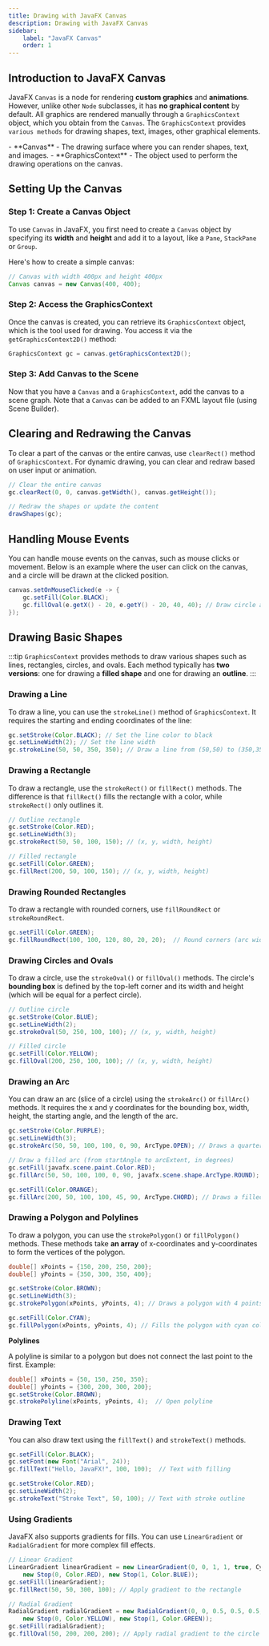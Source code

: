 ```yaml
---
title: Drawing with JavaFX Canvas 
description: Drawing with JavaFX Canvas 
sidebar:
    label: "JavaFX Canvas"
    order: 1
---
```


## Introduction to JavaFX Canvas

JavaFX <LinkOut href='https://openjfx.io/javadoc/23/javafx.graphics/javafx/scene/canvas/Canvas.html'>`Canvas`</LinkOut> is a node for rendering **custom graphics** and **animations**. However, unlike other `Node` subclasses, it has **no graphical content** by default. All graphics are rendered manually through a `GraphicsContext` object, which you obtain from the `Canvas`. The <LinkOut href='https://openjfx.io/javadoc/23/javafx.graphics/javafx/scene/canvas/GraphicsContext.html'>`GraphicsContext`</LinkOut> provides <LinkOut href='https://openjfx.io/javadoc/23/javafx.graphics/javafx/scene/canvas/GraphicsContext.html#method-summary'>`various methods`</LinkOut> for drawing shapes, text, images, other graphical elements.

<Aside type="note" title="Basic Structure:">
- **Canvas** - The drawing surface where you can render shapes, text, and images. 
- **GraphicsContext** - The object used to perform the drawing operations on the canvas.
</Aside>


## Setting Up the Canvas

### Step 1: Create a Canvas Object

To use `Canvas` in JavaFX, you first need to create a `Canvas` object by specifying its **width** and **height** and add it to a layout, like a `Pane`, `StackPane` or `Group`. 

Here's how to create a simple canvas:
```java
// Canvas with width 400px and height 400px
Canvas canvas = new Canvas(400, 400); 
```
### Step 2: Access the GraphicsContext

Once the canvas is created, you can retrieve its `GraphicsContext` object, which is the tool used for drawing. You access it via the `getGraphicsContext2D()` method:

```java
GraphicsContext gc = canvas.getGraphicsContext2D();
```
### Step 3: Add Canvas to the Scene
Now that you have a `Canvas` and a `GraphicsContext`, add the canvas to a  scene graph. Note that a `Canvas` can be added to an FXML layout file (using Scene Builder).

## Clearing and Redrawing the Canvas
To clear a part of the canvas or the entire canvas, use `clearRect()` method of `GraphicsContext`. For dynamic drawing, you can clear and redraw based on user input or animation.

```java
// Clear the entire canvas
gc.clearRect(0, 0, canvas.getWidth(), canvas.getHeight());

// Redraw the shapes or update the content
drawShapes(gc);
```

## **Handling Mouse Events**

You can handle mouse events on the canvas, such as mouse clicks or movement. Below is an example where the user can click on the canvas, and a circle will be drawn at the clicked position.

```java
canvas.setOnMouseClicked(e -> {
    gc.setFill(Color.BLACK);
    gc.fillOval(e.getX() - 20, e.getY() - 20, 40, 40); // Draw circle at mouse click
});
```
## Drawing Basic Shapes
:::tip
`GraphicsContext` provides methods to draw various shapes such as lines, rectangles, circles, and ovals. Each method typically has **two versions**: one for drawing a **filled shape** and one for drawing an **outline**.
:::

### Drawing a Line

To draw a line, you can use the `strokeLine()` method of `GraphicsContext`. It requires the starting and ending coordinates of the line:

```java
gc.setStroke(Color.BLACK); // Set the line color to black
gc.setLineWidth(2); // Set the line width
gc.strokeLine(50, 50, 350, 350); // Draw a line from (50,50) to (350,350)
```
### Drawing a Rectangle

To draw a rectangle, use the `strokeRect()` or `fillRect()` methods. The difference is that `fillRect()` fills the rectangle with a color, while `strokeRect()` only outlines it.

```java
// Outline rectangle
gc.setStroke(Color.RED);
gc.setLineWidth(3);
gc.strokeRect(50, 50, 100, 150); // (x, y, width, height)

// Filled rectangle
gc.setFill(Color.GREEN);
gc.fillRect(200, 50, 100, 150); // (x, y, width, height)
```
### Drawing Rounded Rectangles

To draw a rectangle with rounded corners, use `fillRoundRect` or `strokeRoundRect`.

```java
gc.setFill(Color.GREEN);
gc.fillRoundRect(100, 100, 120, 80, 20, 20);  // Round corners (arc width = 20, arc height = 20)
```
### Drawing Circles and Ovals
To draw a circle, use the `strokeOval()` or `fillOval()` methods. The circle's **bounding box** is defined by the top-left corner and its width and height (which will be equal for a perfect circle).

```java
// Outline circle
gc.setStroke(Color.BLUE);
gc.setLineWidth(2);
gc.strokeOval(50, 250, 100, 100); // (x, y, width, height)

// Filled circle
gc.setFill(Color.YELLOW);
gc.fillOval(200, 250, 100, 100); // (x, y, width, height)
```
### Drawing an Arc

You can draw an arc (slice of a circle) using the `strokeArc()` or `fillArc()` methods. It requires the x and y coordinates for the bounding box, width, height, the starting angle, and the length of the arc.

```java
gc.setStroke(Color.PURPLE);
gc.setLineWidth(3);
gc.strokeArc(50, 50, 100, 100, 0, 90, ArcType.OPEN); // Draws a quarter circle

// Draw a filled arc (from startAngle to arcExtent, in degrees)
gc.setFill(javafx.scene.paint.Color.RED);
gc.fillArc(50, 50, 100, 100, 0, 90, javafx.scene.shape.ArcType.ROUND);

gc.setFill(Color.ORANGE);
gc.fillArc(200, 50, 100, 100, 45, 90, ArcType.CHORD); // Draws a filled chord
```
### Drawing a Polygon and Polylines

To draw a polygon, you can use the `strokePolygon()` or `fillPolygon()` methods. These methods take **an array** of x-coordinates and y-coordinates to form the vertices of the polygon.

```java
double[] xPoints = {150, 200, 250, 200};
double[] yPoints = {350, 300, 350, 400};

gc.setStroke(Color.BROWN);
gc.setLineWidth(3);
gc.strokePolygon(xPoints, yPoints, 4); // Draws a polygon with 4 points

gc.setFill(Color.CYAN);
gc.fillPolygon(xPoints, yPoints, 4); // Fills the polygon with cyan color
```
**Polylines**

A polyline is similar to a polygon but does not connect the last point to the first. Example:

```java
double[] xPoints = {50, 150, 250, 350};
double[] yPoints = {300, 200, 300, 200};
gc.setStroke(Color.BROWN);
gc.strokePolyline(xPoints, yPoints, 4);  // Open polyline
```
### Drawing Text

You can also draw text using the `fillText()` and `strokeText()` methods.

```java
gc.setFill(Color.BLACK);
gc.setFont(new Font("Arial", 24));
gc.fillText("Hello, JavaFX!", 100, 100);  // Text with filling

gc.setStroke(Color.RED);
gc.setLineWidth(2);
gc.strokeText("Stroke Text", 50, 100); // Text with stroke outline
```

### Using Gradients

JavaFX also supports gradients for fills. You can use `LinearGradient` or `RadialGradient` for more complex fill effects.

```java
// Linear Gradient
LinearGradient linearGradient = new LinearGradient(0, 0, 1, 1, true, CycleMethod.REFLECT, 
    new Stop(0, Color.RED), new Stop(1, Color.BLUE));
gc.setFill(linearGradient);
gc.fillRect(50, 50, 300, 100); // Apply gradient to the rectangle

// Radial Gradient
RadialGradient radialGradient = new RadialGradient(0, 0, 0.5, 0.5, 0.5, true, CycleMethod.REFLECT, 
    new Stop(0, Color.YELLOW), new Stop(1, Color.GREEN));
gc.setFill(radialGradient);
gc.fillOval(50, 200, 200, 200); // Apply radial gradient to the circle
```


